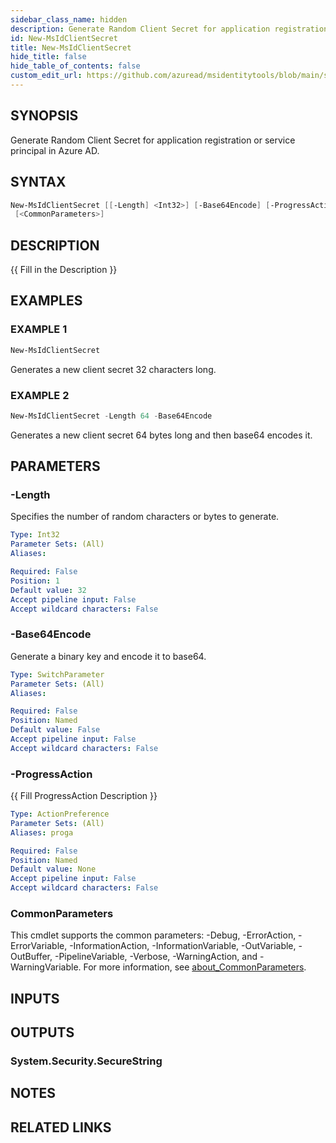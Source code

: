 ```yaml
---
sidebar_class_name: hidden
description: Generate Random Client Secret for application registration or service principal in Azure AD.
id: New-MsIdClientSecret
title: New-MsIdClientSecret
hide_title: false
hide_table_of_contents: false
custom_edit_url: https://github.com/azuread/msidentitytools/blob/main/src/New-MsIdClientSecret.ps1
---
```


## SYNOPSIS

Generate Random Client Secret for application registration or service principal in Azure AD.

## SYNTAX

```powershell
New-MsIdClientSecret [[-Length] <Int32>] [-Base64Encode] [-ProgressAction <ActionPreference>]
 [<CommonParameters>]
```

## DESCRIPTION

\{\{ Fill in the Description \}\}

## EXAMPLES

### EXAMPLE 1

```powershell
New-MsIdClientSecret
```

Generates a new client secret 32 characters long.

### EXAMPLE 2

```powershell
New-MsIdClientSecret -Length 64 -Base64Encode
```

Generates a new client secret 64 bytes long and then base64 encodes it.

## PARAMETERS

### -Length

Specifies the number of random characters or bytes to generate.

```yaml
Type: Int32
Parameter Sets: (All)
Aliases:

Required: False
Position: 1
Default value: 32
Accept pipeline input: False
Accept wildcard characters: False
```

### -Base64Encode

Generate a binary key and encode it to base64.

```yaml
Type: SwitchParameter
Parameter Sets: (All)
Aliases:

Required: False
Position: Named
Default value: False
Accept pipeline input: False
Accept wildcard characters: False
```

### -ProgressAction

\{\{ Fill ProgressAction Description \}\}

```yaml
Type: ActionPreference
Parameter Sets: (All)
Aliases: proga

Required: False
Position: Named
Default value: None
Accept pipeline input: False
Accept wildcard characters: False
```

### CommonParameters

This cmdlet supports the common parameters: -Debug, -ErrorAction, -ErrorVariable, -InformationAction, -InformationVariable, -OutVariable, -OutBuffer, -PipelineVariable, -Verbose, -WarningAction, and -WarningVariable. For more information, see [about_CommonParameters](http://go.microsoft.com/fwlink/?LinkID=113216).

## INPUTS

## OUTPUTS

### System.Security.SecureString

## NOTES

## RELATED LINKS
